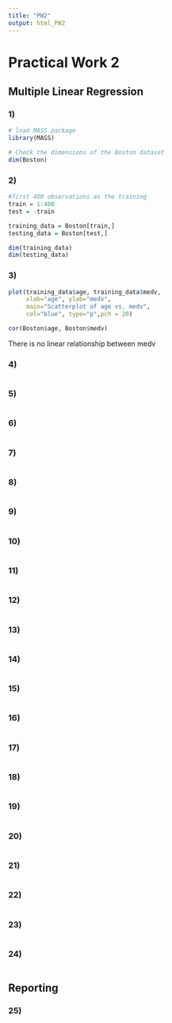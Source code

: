 ```yaml
---
title: "PW2"
output: html_PW2
---
```


# Practical Work 2
## Multiple Linear Regression
### 1)
```r
# load MASS package
library(MASS)

# Check the dimensions of the Boston dataset
dim(Boston)
```
### 2)
```r
#first 400 observations as the training
train = 1:400
test = -train

training_data = Boston[train,]
testing_data = Boston[test,]

dim(training_data)
dim(testing_data)
```

### 3)
```r
plot(training_data$age, training_data$medv,
     xlab="age", ylab="medv",
     main="Scatterplot of age vs. medv",
     col="blue", type="p",pch = 20)
```

```r
cor(Boston$age, Boston$medv)
```
There is no linear relationship between medv

### 4)
```r

```

### 5)
```r

```

### 6)
```r

```

### 7)
```r

```

### 8)
```r

```

### 9)
```r

```

### 10)
```r

```

### 11)
```r

```

### 12)
```r

```

### 13)
```r

```

### 14)
```r

```

### 15)
```r

```

### 16)
```r

```

### 17)
```r

```

### 18)
```r

```

### 19)
```r

```

### 20)
```r

```

### 21)
```r

```

### 22)
```r

```

### 23)
```r

```

### 24)
```r

```


## Reporting
### 25)
